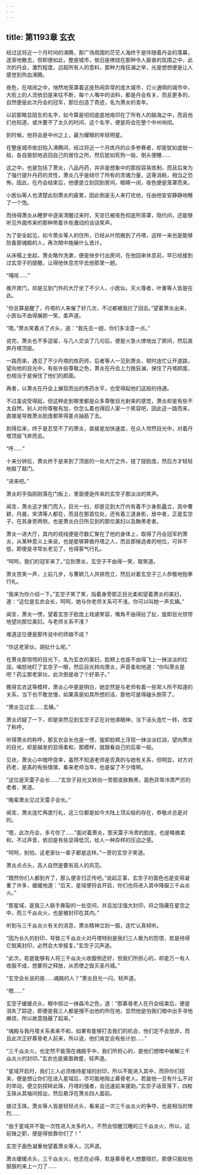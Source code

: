 ```yaml
---
---
---
```

title: 第1193章 玄衣
---



经过这将近一个月时间的沸腾，那广场周围的茫茫人海终于是伴随着丹会的落幕，逐渐地散去，但即便如此，整座城市，依旧是缭绕在那种令人振奋的氛围之中，此次的丹会，激烈程度，远超所有人的意料，那种力挽狂澜之举，光是想想便是让人感觉到热血沸腾。

夜色，在喧闹之中，悄然地笼罩着这座热闹异常的庞大城市，灯火通明的城市中，大街上的人流依旧是来往不断，每个人嘴中的谈料，都是丹会有关，而且更多的，自然便是此次丹会的冠军，那位创造了奇迹，名为萧炎的青年。

以前那略显陌生的名字，如今算是彻彻底底地烙印在了所有人的脑海之中，而且他们也知道，或许要不了太久的时间，这个名字，便是将会在整个中州响彻。

到时候，他将会是中州之上，最为耀眼的年轻明星。

在整座城市依旧陷入沸腾间，经过将近一个月炼丹的众多参赛者，却是犹如虚脱一般，各自狼狈地逃回自己的居住之所，然后犹如死狗一般，倒头便睡……

这之中，也是包括了萧炎，八品丹药，并非是想象中的那般容易炼制，而且后来为了强行提升丹药的灵性，萧炎几乎是倾尽了所有的灵魂力量，这等消耗，相当之恐怖，因此，在丹会结束后，他便是立刻回到房间，眼睛一闭，夜色便是笼罩而来。

小医仙等人也清楚此刻萧炎的疲累，因此倒是无人来打扰他，任由他安安静静地睡了一个饱。

而待得萧炎从睡梦中逐渐清醒过来时，天空已被夜色彻底所笼罩，隐约间，还能够听见外面传来的那种带着许些激动的谈话笑声。

为了安全起见，如今萧炎等人的住所，已经从叶院搬到了丹塔，这样一来也是能够防备那魂殿的人，再次暗中施展什么诡计。

从床榻上坐起，萧炎略作洗漱，便是快步行出房间，在他回来休息前，早已经接到过玄空子的提醒，让得他休息完毕去他那里一趟。

“嘎吱……”

推开房门，却是见到门外的大厅坐了不少人，小医仙，天火尊者，叶重等人皆是在此。

“你总算是醒了，丹塔的人来催了好几次，不过都被我拦了回去。”望着萧炎出来，小医仙不由得展颜一笑，柔声道。

“嗯。”萧炎笑着点了点头，道：“我先去一趟，你们多注意一点。”

说完，萧炎也不多逗留，与几人交谈了几句后，便是火急火燎地出了房间，然后直奔丹塔顶层。

一路而来，遇见了不少丹塔的炼药师，后者等人一见到萧炎，顿时连忙让开道路，望向他的目光中，有些许些尊敬之色，萧炎在丹会上力挽狂澜，保住了丹塔颜面，也相当于是保住了他们的颜面。

再者，以萧炎在丹会上展现而出的炼药水平，也受得起他们这般的待遇。

不过虽说受得起，但这种走到哪里都是众多尊敬目光射来的感觉，萧炎却是有些不太自然，别人对你尊敬有加，你怎么着也得回人家一个笑容吧，因此这一路而来，直接是导致萧炎脸庞都笑得差点抽筋了去。

到得后来，终于是忍受不了的萧炎，直接是加快速度，在众人愕然目光中，对着丹塔顶层飞奔而去。

“呼……”

十来分钟后，萧炎终于是来到了顶层的一处大厅之外，搓了搓脸庞，然后方才轻轻地敲了敲门。

“进来吧。”

萧炎的手指刚刚落在门板上，里面便是传来的玄空子那淡淡的笑声。

闻言，萧炎这才推门而入，目光一扫，却是见到大厅内有着不少身影矗立，其中曹颖，丹晨，宋清等人都在，而且在那首位处，还有着三道身影，居中者，正是玄空子，在其身旁两侧，也是萧炎白日所见到的那位美妇以及黝黑老者。

萧炎一进大厅，其内的视线便是尽数汇聚在了他的身体上，取得了丹会冠军的萧炎，从某种意义上来说，也是能够算做丹塔之人，而且那候选者的地位，可并不低，即便是寻常长老见了，也得客气行礼。

“呵呵，我们的冠军来了。”见到萧炎，玄空子不由得一笑，取笑道。

萧炎苦笑一声，上前几步，与曹颖几人并排而立，然后对着玄空子三人恭敬地抱拳行礼。

“我来为你介绍一下。”玄空子笑了笑，指着身旁那正目光柔和望着萧炎的美妇，道：“这位是玄衣会长，呵呵，她与你老师关系可不浅，你可以叫她一声玄姨。”

闻言，萧炎一愣，望着玄空子脸庞上戏谑笑容，嘴角不由得扯了扯，旋即目光惊愕地望向那位美妇，与老师关系不浅？

难道这位便是那传说中的师娘不成？

“你这老家伙，胡扯什么呢。”

在萧炎那惊愕的目光下，名为玄衣的美妇，脸颊上也是不由得飞上一抹淡淡的红润，嗔怒地盯了玄空子一眼，然后目光转向萧炎，声音柔和地道：“你叫萧炎是吧？药尘那老家伙，此次倒是收了个好弟子。”

瞧得玄衣这等模样，萧炎心中更是明白，她定然是与老师有着一些常人所不知道的关系，当下也不敢怠慢，如果真是如其所想的话，那他可是得磕头倒茶了。

“萧炎见过玄……玄姨。”

萧炎迟疑了一下，却是突然见到玄空子正在对他递眼神，当下话头连忙一转，改变了称呼。

听得萧炎的称呼，那玄衣会长也是一愣，旋即脸颊上浮现一抹淡淡红润，望向萧炎的目光，却是越发的显得柔和，那模样，就跟看自己的后辈一般。

见状，萧炎心中暗呼侥幸，虽然不知道老师是否真的与她有关系，但明显，对方对药老，是真的有些情愫，看来老师当年，也是留了不少情啊。

“这位是天雷子会长……”玄空子目光又转向一旁那皮肤黝黑，面色异常冷肃严厉的老者，笑道。

“晚辈萧炎见过天雷子会长。”

闻言，萧炎连忙再度行礼，这三位都是如今大陆上顶尖般的存在，恭敬点总是对的。

“嗯，此次丹会，多亏你了……”面对着萧炎，那天雷子冷肃的脸庞，也是略微柔和，不过声音，依旧是有些显得低沉，给人一种异样的压迫之感。

“呵呵，别怕，这老家伙一辈子都是这样。”一旁的玄空子笑道。

萧炎点点头，高人自然是要有高人的风范。

“既然你们人都到齐了，那么便言归正传吧。”说起正事，玄空子的面色也是变得凝重了许多，缓缓地道：“后天，星域便将会开启，你们也将进入其中降服三千焱炎火。”

“那星域，是我三人联手撕裂的一处空间，并且加注强大封印，将之隐藏在星空之中，而三千焱炎火，也是被封印在其内。”

听到与三千焱炎火有关的消息，萧炎精神立刻一振，连忙认真倾听。

“因为长久的封印，导致三千焱炎火对丹塔特别是我们三人极为的怨恨，若是待得它脱离封印，必然会大举报复。”玄空子沉声道。

“此次，若是能够有人将三千焱炎火收服倒还好，但我们所担心的，却是万一有人收服不成，想要将之释放，从而使之毁灭圣丹城。”

“玄空会长说的是……魂殿的人？”萧炎目光一闪，轻声道。

“嗯……”

玄空子缓缓点头，眼中掠过一抹森冷之色，道：“那慕骨老人在丹会结束后，便是消失了踪迹，即便是我三人都是搜不出他的所在地，显然他是怕我们暗中出手寻他麻烦，所以故意隐蔽了起来。”

“魂殿与我丹塔关系素来不和，如果有能够打击我们的机会，他们定不会放弃，而且此次正好慕骨老人前来，所以说，他们肯定会有些计划……”

“三千焱炎火，也定然不能落在魂殿手中，我们所担心的，是他们想暗中破解三千焱炎火的封印。”玄衣也是黛眉微蹙，轻声道。

“星域开启时，我们三人必须维持星域的封印，所以不能进入其中，而将你们招来，便是想让你们在进入星域后，尽可能地阻止慕骨老人，若是他一旦有什么不对的举动，便立刻捏碎此珠，丹塔的强者，会迅速前来援助。”玄空子话音落下，四枚玉珠从其袖间掠出，然后悬浮在萧炎四人面前。

接过玉珠，萧炎等人皆是轻轻点头，看来这一次三千焱炎火的争夺，也是相当的惨烈……

“由于星域并不能一次性进入太多的人，不然会惊醒沉睡的三千焱炎火，所以，这前锋之职，便是得依靠你们了！”

玄空子面色凝重地望着萧炎等人，沉声道。

萧炎缓缓点头，三千焱炎火，他志在必得，若是慕骨老人想要阻拦，那便只能给他狠狠的来上一刀了……